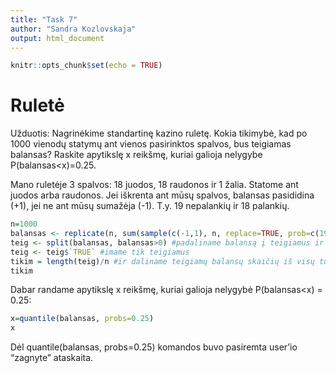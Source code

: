 ```yaml
---
title: "Task 7"
author: "Sandra Kozlovskaja"
output: html_document
---
```


```r
knitr::opts_chunk$set(echo = TRUE)
```

# Ruletė
Užduotis: Nagrinėkime standartinę kazino ruletę. Kokia tikimybė, kad po 1000 vienodų statymų ant vienos pasirinktos spalvos, bus teigiamas balansas? Raskite apytikslę x reikšmę, kuriai galioja nelygybe P(balansas<x)=0.25.

Mano ruletėje 3 spalvos: 18 juodos, 18 raudonos ir 1 žalia.
Statome ant juodos arba raudonos. Jei iškrenta ant mūsų spalvos, balansas pasididina (+1), jei ne ant mūsų sumažėja (-1). T.y. 19 nepalankių ir 18 palankių.

```r
n=1000
balansas <- replicate(n, sum(sample(c(-1,1), n, replace=TRUE, prob=c(19/37, 18/37)))) #1000 kartų sumuojami -1 ir +1 su tikimybe 19/37 ir 18/37 atitinkamai
teig <- split(balansas, balansas>0) #padaliname balansą į teigiamus ir neigiamus
teig <- teig$`TRUE` #imame tik teigiamus
tikim = length(teig)/n #ir daliname teigiamų balansų skaičių iš visų turimų balansų skaičiaus, taip gauname tikimybę gauti teigiamą balansą
tikim
```

Dabar randame apytikslę x reikšmę, kuriai galioja nelygybė P(balansas<x) = 0.25:

```r
x=quantile(balansas, probs=0.25)
x
```

Dėl quantile(balansas, probs=0.25) komandos buvo pasiremta user'io "zagnyte" ataskaita.